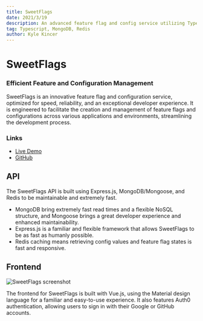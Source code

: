 ```yaml
---
title: SweetFlags
date: 2021/3/19
description: An advanced feature flag and config service utilizing Typescript, MongoDB, Redis, and Vue.js for optimal performance and developer experience.
tag: Typescript, MongoDB, Redis
author: Kyle Kincer
---
```

# SweetFlags
### Efficient Feature and Configuration Management
SweetFlags is an innovative feature flag and configuration service, optimized for speed, reliability, and an exceptional developer experience. It is engineered to facilitate the creation and management of feature flags and configurations across various applications and environments, streamlining the development process.

### Links

- [Live Demo](https://sweetflags.kylekincer.com)
- [GitHub](https://github.com/KyleKincer/sweetflags)

## API

The SweetFlags API is built using Express.js, MongoDB/Mongoose, and Redis to be maintainable and extremely fast. 

- MongoDB bring extremely fast read times and a flexible NoSQL structure, and Mongoose brings a great developer experience and enhanced maintainability. 
- Express.js is a familiar and flexible framework that allows SweetFlags to be as fast as humanly possible. 
- Redis caching means retrieving config values and feature flag states is fast and responsive. 

## Frontend

![SweetFlags screenshot](/images/SweetFlags-screenshot.png)

The frontend for SweetFlags is built with Vue.js, using the Material design language for a familiar and easy-to-use experience. It also features Auth0 authentication, allowing users to sign in with their Google or GitHub accounts.